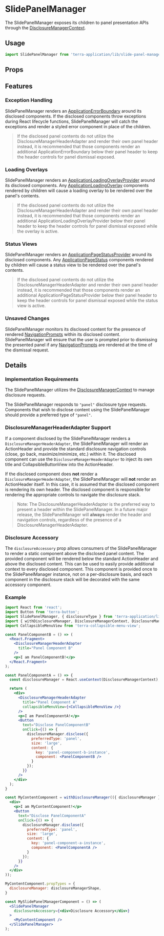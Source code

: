 
<Badge />

# SlidePanelManager

The SlidePanelManager exposes its children to panel presentation APIs through the
[DisclosureManagerContext](/application/terra-application/application/contexts/disclosure-manager-context).

## Usage

```jsx
import SlidePanelManager from 'terra-application/lib/slide-panel-manager';
```

## Props

<PropsTable />

## Features

### Exception Handling

SlidePanelManager renders an [ApplicationErrorBoundary](/application/terra-application/application/application/application-error-boundary)
around its disclosed components. If the disclosed components throw exceptions during React lifecycle functions, SlidePanelManager will
catch the exceptions and render a styled error component in place of the children.

> If the disclosed panel contents do not utilize the DisclosureManagerHeaderAdapter and render their own panel header instead,
> it is recommended that those components render an additional ApplicationErrorBoundary below their panel header to keep the
> header controls for panel dismissal exposed.

### Loading Overlays

SlidePanelManager renders an [ApplicationLoadingOverlayProvider](/application/terra-application/application/application/application-loading-overlay)
around its disclosed components. Any [ApplicationLoadingOverlay](/application/terra-application/application/application/application-loading-overlay)
components rendered by children will cause a loading overlay to be rendered over the panel's contents.

> If the disclosed panel contents do not utilize the DisclosureManagerHeaderAdapter and render their own panel header instead,
> it is recommended that those components render an additional ApplicationLoadingOverlayProvider below their panel header to keep
> the header controls for panel dismissal exposed while the overlay is active.

### Status Views

SlidePanelManager renders an [ApplicationPageStatusProvider](/application/terra-application/components/application-page-status-provider)
around its disclosed components. Any [ApplicationPageStatus](/application/terra-application/components/application-page-status)
components rendered by children will cause a status view to be rendered over the panel's contents.

> If the disclosed panel contents do not utilize the DisclosureManagerHeaderAdapter and render their own panel header instead,
> it is recommended that those components render an additional ApplicationPageStatusProvider below their panel header to keep
> the header controls for panel dismissal exposed while the status view is active.

### Unsaved Changes

SlidePanelManager monitors its disclosed content for the presence of rendered [NavigationPrompts](/application/terra-application/application/application/navigation-prompt)
within its disclosed content. SlidePanelManager will ensure that the user is prompted prior to dismissing the presented panel if any
[NavigationPrompts](/application/terra-application/application/application/navigation-prompt) are rendered at the time of the dismissal request.

## Details

### Implementation Requirements

The SlidePanelManager utilizes the [DisclosureManagerContext](/application/terra-application/application/contexts/disclosure-manager-context) to manage disclosure requests.

The SlidePanelManager responds to `"panel"` disclosure type requests. Components that wish to disclose content using the SlidePanelManager
should provide a preferred type of `"panel"`.

### DisclosureManagerHeaderAdapter Support

If a component disclosed by the SlidePanelManager renders a `DisclosureManagerHeaderAdapter`, the SlidePanelManager will render an ActionHeader
and provide the standard disclosure navigation controls (close, go back, maximize/minimize, etc.) within it. The disclosed component
can use the `DisclosureManagerHeaderAdapter` to inject its own title and CollapsibleButtonView into the ActionHeader.

If the disclosed component does **not** render a `DisclosureManagerHeaderAdapter`, the SlidePanelManager will **not** render an ActionHeader itself.
In this case, it is assumed that the disclosed component is rendering its own header. The disclosed component is responsible for rendering
the appropriate controls to navigate the disclosure stack.

> Note: The DisclosureManagerHeaderAdapter is the preferred way to present a header within the SlidePanelManager.
> In a future major release, the SlidePanelManager will **always** render the header and navigation controls, regardless of the presence of a DisclosureManagerHeaderAdapter.

### Disclosure Accessory

The `disclosureAccessory` prop allows consumers of the SlidePanelManager to render a static component above the disclosed panel content.
The provided component will be rendered below the standard ActionHeader and above the disclosed content. This can be used to easily
provide additional context to every disclosed component. This component is provided once to the SlidePanelManager instance, not on a per-disclosure basis,
and each component in the disclosure stack will be decorated with the same accessory component.

### Example

```jsx
import React from 'react';
import Button from 'terra-button';
import SlidePanelManager, { disclosureType } from 'terra-application/lib/slide-panel-manager';
import { withDisclosureManager, DisclosureManagerContext, DisclosureManagerHeaderAdapter } from 'terra-application/lib/disclosure-manager';
import CollapsibleMenuView from 'terra-collapsible-menu-view';

const PanelComponentB = () => (
  <React.Fragment>
    <DisclosureManagerHeaderAdapter
      title="Panel Component B"
    />
    <p>I am PanelComponentB!</p>
  </React.Fragment>
);

const PanelComponentA = () => {
  const disclosureManager = React.useContext(DisclosureManagerContext);

  return (
    <div>
      <DisclosureManagerHeaderAdapter
        title="Panel Component A"
        collapsibleMenuView={<CollapsibleMenuView />}
      />
      <p>I am PanelComponentA!</p>
      <Button
        text="Disclose PanelComponentB"
        onClick={() => {
          disclosureManager.disclose({
            preferredType: 'panel',
            size: 'large',
            content: {
              key: 'panel-component-b-instance',
              component: <PanelComponentB />
            }
          });
        }}
      />
    </div>
  );
}

const MyContentComponent = withDisclosureManager(({ disclosureManager }) => (
  <div>
    <p>I am MyContentComponent!</p>
    <Button
      text="Disclose PanelComponentA"
      onClick={() => {
        disclosureManager.disclose({
          preferredType: 'panel',
          size: 'large',
          content: {
            key: 'panel-component-a-instance',
            component: <PanelComponentA />
          }
        });
      }}
    />
  </div>
));

MyContentComponent.propTypes = {
  disclosureManager: disclosureManagerShape,
}

const MySlidePanelManagerComponent = () => (
  <SlidePanelManager
    disclosureAccessory={<div>Disclosure Accessory</div>}
  >
    <MyContentComponent />
  </SlidePanelManager>
);
```